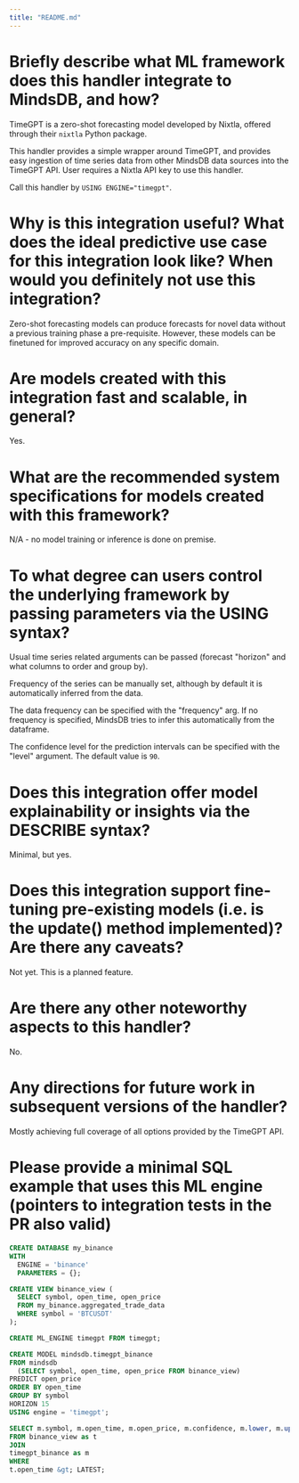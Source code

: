 ```yaml
---
title: "README.md"
---
```


# Briefly describe what ML framework does this handler integrate to MindsDB, and how?
TimeGPT is a zero-shot forecasting model developed by Nixtla, offered through their `nixtla` Python package.

This handler provides a simple wrapper around TimeGPT, and provides easy ingestion of time series data from other MindsDB data sources into the TimeGPT API. User requires a Nixtla API key to use this handler.

Call this handler by `USING ENGINE="timegpt"`.

# Why is this integration useful? What does the ideal predictive use case for this integration look like? When would you definitely not use this integration?
Zero-shot forecasting models can produce forecasts for novel data without a previous training phase a pre-requisite. However, these models can be finetuned for improved accuracy on any specific domain.

# Are models created with this integration fast and scalable, in general?
Yes.

# What are the recommended system specifications for models created with this framework?
N/A - no model training or inference is done on premise.

# To what degree can users control the underlying framework by passing parameters via the USING syntax?
Usual time series related arguments can be passed (forecast "horizon" and what columns to order and group by).

Frequency of the series can be manually set, although by default it is automatically inferred from the data.

The data frequency can be specified with the "frequency" arg. If no frequency is specified, MindsDB tries to infer this automatically from the dataframe.

The confidence level for the prediction intervals can be specified with the "level" argument. The default value is `90`.

# Does this integration offer model explainability or insights via the DESCRIBE syntax?
Minimal, but yes.

# Does this integration support fine-tuning pre-existing models (i.e. is the update() method implemented)? Are there any caveats?
Not yet. This is a planned feature.

# Are there any other noteworthy aspects to this handler?
No.

# Any directions for future work in subsequent versions of the handler?
Mostly achieving full coverage of all options provided by the TimeGPT API.

# Please provide a minimal SQL example that uses this ML engine (pointers to integration tests in the PR also valid)
```sql
CREATE DATABASE my_binance
WITH
  ENGINE = 'binance'
  PARAMETERS = {};

CREATE VIEW binance_view (
  SELECT symbol, open_time, open_price
  FROM my_binance.aggregated_trade_data
  WHERE symbol = 'BTCUSDT'
);

CREATE ML_ENGINE timegpt FROM timegpt;

CREATE MODEL mindsdb.timegpt_binance
FROM mindsdb
  (SELECT symbol, open_time, open_price FROM binance_view)
PREDICT open_price
ORDER BY open_time
GROUP BY symbol
HORIZON 15
USING engine = 'timegpt';

SELECT m.symbol, m.open_time, m.open_price, m.confidence, m.lower, m.upper
FROM binance_view as t
JOIN
timegpt_binance as m
WHERE
t.open_time &gt; LATEST;
```